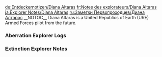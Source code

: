 <noinclude>
{{Include}}
{{ambox
| color = yellow
| icon = Carbonemys.png
| type = If you came directly to this page you can find the other Explorer Notes on page [[Explorer Notes]].
| info =
}}
[[de:Entdeckernotizen/Diana Altaras]]
[[fr:Notes des explorateurs/Diana Altaras]]
[[ja:Explorer Notes/Diana Altaras]]
[[ru:Заметки Первопроходцев/Диана Алтарас]]
{{MissingTranslations|es|it|pl|pt-br|th}}
</noinclude>__NOTOC__
Diana Altaras is a United Republics of Earth (URE) Armed Forces pilot from the future.

<div class="toccolours mw-collapsible mw-collapsed" style="background: none; border: none;">
===Aberration Explorer Logs===
<div class="mw-collapsible-content">
{{Explorer Note
| title = Diana Log #1 (Aberration)
| transcript = I shouldn't be leading this group.<br/>Wow, that felt good to admit. If I'd kept that bottled up in my head any longer, my brain was going to explode. I mean, I know why everyone's looking to me: I'm URE Armed Forces. "Fighting for a free and united Earth," yadda yadda yadda, but I'm just a pilot! Throw me in any squadron you want and I'll be your top stick, bet the house on it, just don't expect me to command the damned thing.<br/><br/>All I can really do is try to keep everyone's spirits up. Sure we're in the ass end of nowhere, but a smile and a few laughs can go a long way in even the worst of situations. Can't make rations out of it but hey, baby steps.
| author = Diana
| icon = NoteDiana.png
}}

{{Explorer Note
| title = Diana Log #2 (Aberration)
| transcript = You know, this whole "staving off the ever looming spectre of despair" thing would be a lot easier without all the dinosaurs. Did I not mention those? I should have mentioned those. Anyway, turns out that raptor attacks aren't so great for morale. True story.<br/><br/>At least the weather's holding up. We've had clear skies for three days now. It was a good idea to start giving people callsigns, too. Getting a new callsign from my squadron always made me feel closer to them, whatever it was. Hopefully it works with this bunch.<br/><br/>The newbie suggested Rubberneck for me, since I keep looking at the sky, but I can't help it. It really is gorgeous here. A perfect blue.
| author = Diana
| icon = NoteDiana.png
}}

{{Explorer Note
| title = Diana Log #3 (Aberration)
| transcript = I feel so much lighter now! Sure, part of that might come from sleeping in an actual bed, but mostly I'm just relieved that my ragtag band of rascals is in better hands.<br/><br/>This larger group we joined is way more organized. They've been setting up shelters, mining Element and establishing a perimeter for weeks. Not surprising. One of the leaders is URE special forces, after all.<br/><br/>Weirdly, some of the the people here are from the Federation, but given our situation, even the Feddies are being team players. Hope that truce holds up when we get this TEK gear up and running...
| author = Diana
| icon = NoteDiana.png
}}

{{Explorer Note
| title = Diana Log #4 (Aberration)
| transcript = The more the camp's grown, the more tense things have become with the Feddies, so today I decided to break the ice. Whatever's happening between the United Republics of Earth and the Terran Federation in the rest of the world doesn’t matter. We're all in this together, right?<br/><br/>Of course, with my dumb luck, I didn't make nice with just any old Feddie. I unknowingly buddied up to Santiago. Yeah, as in the Santiago that's so famous he's only got one name, as in the guy who hacked into URE command one day and reverse engineered our latest TEK armor the next. That Santiago.<br/><br/>Turns out he's really into pop music. Super disappointed he's missing the new season of URE Idol. Go figure.
| author = Diana
| icon = NoteDiana.png
}}

{{Explorer Note
| title = Diana Log #5 (Aberration)
| transcript = The top brass finally agreed on a plan today. According to our makeshift engineering corps, we've got the resources to cobble together an off-brand, flight ready suit of TEK armor in a month or two. One person will then take that armor and leave in search of help: me.<br/><br/>I'm fully certified for TEK armor, so I've got a good shot at succeeding, and I'm pretty sure that my new buddy was the one who got the other Feddies on board. I was the only pick they could agree on.<br/><br/>It's a lot of pressure, but this is the kind I like. No big group decisions, just a set of wings and an impossible mission. That's what Diana Altaras is all about.
| author = Diana
| icon = NoteDiana.png
}}

{{Explorer Note
| title = Diana Log #6 (Aberration)
| transcript = Oh baby, did I miss real speed! And the sky! Missed you too, beautiful. That prototype jetpack might not compare to my fighter, but the rush I got was way better than I'd hoped. Guess I've been stuck here for longer than I thought.<br/><br/>Santiago's been joking about how much I owe him, but he's more right than he knows. I promised to bring him some music for the ride back to civilization. Least I can do for that little nerd.<br/><br/>The full set of armor should be done by next week. Then it's finally showtime.
| author = Diana
| icon = NoteDiana.png
}}

{{Explorer Note
| title = Diana Log #7 (Aberration)
| transcript = So much for that. Less than a day after I set out, my mission hit a wall, or more specifically, an invisible energy barrier that extends around this entire area. Definitely in my bottom ten landings of all time, by the way. My shoulder's still feeling it.<br/><br/>Once I reported back, I took Santiago to inspect the barrier. He thinks it's also the culprit that's responsible for jamming our long range signals. So basically, as long as this barrier exists, we have no way to reach the outside world. We're completely isolated.<br/><br/>Unless, of course, we find a way to take it down.
| author = Diana
| icon = NoteDiana.png
}}

{{Explorer Note
| title = Diana Log #8 (Aberration)
| transcript = We've finally found our target. Apparently those three obelisks on the horizon are attached to some crazy teleportation tech, and each one is linked to a fourth signal high above us.<br/><br/>Whatever's up there is what we need to take out.<br/><br/>Santiago says he can get us there by bypassing the security on one of the obelisk's platforms. Trouble is, we don't know what'll be waiting for us, and not everyone here's combat ready. So we're going to take the diplomatic approach and make our mysterious hosts a present.<br/><br/>The leaders don't want to risk spoiling the surprise, so we're discretely building it in pieces. The whole bomb won't even be assembled until the minute the operation starts. Our captors won't know what hit them.
| author = Diana
| icon = NoteDiana.png
}}

{{Explorer Note
| title = Diana Log #9 (Aberration)
| transcript = Months of planning, a squad of guys armed to the teeth and the biggest homemade bomb you've ever seen...and we still weren't prepared. How could we be? I don't think anyone could have been ready for that insane, shapeshifting whatever-it-was.<br/><br/>It attacked us as soon as we carted the package to the center of the platform. We were getting taken out so fast that we just set the bomb on a short fuse and made a break for it. Less than half of us managed to dive off of the platform in time, and I could feel the heat of the explosion as I fell.<br/><br/>If I hadn't stabilized Santiago on the way down, he'd have been paste too. Of course with everything that's been happening since we blew up that platform, we all might be screwed anyway.
| author = Diana
| icon = NoteDiana.png
}}

{{Explorer Note
| title = Diana Log #10 (Aberration)
| transcript = Things have gone sideways in a hurry, and I mean seriously FUBAR. Destroying that platform didn't just weaken the barrier trapping us here, it took out the whole freaking sky, or at least the giant hologram that was posing as it.<br/><br/>So yeah, turns out this entire landmass and everything on it is orbiting the Earth like some kind of artificial space island. Wild right? I'd appreciate the sheer insanity of that a lot more if this place didn't feel like it was falling apart.<br/><br/>We're taking all we can carry and making a break for that cave system we discovered a while back. If the atmosphere's thicker underground, then we've got a shot of pulling through.
| author = Diana
| icon = NoteDiana.png
}}

{{Explorer Note
| title = Diana Log #11 (Aberration)
| transcript = Looks like we made it just in time. I backtracked to take a peek at the surface, and it's just one big fire. That's not a metaphor, I mean it's actually burning.<br/><br/>I guess some combination of the radiation that's leaking through the barrier and reflected sunlight is turning it into our own private hellscape. That's not exactly the kind of thing you want in your backyard, so the plan is to keep delving into these caverns.<br/><br/>The good news is that they're way bigger than we ever thought. We should be able to set up a pretty extensive base of operations, and after that...better not think that far ahead. Chin up and eyes forward, soldier.
| author = Diana
| icon = NoteDiana.png
}}

{{Explorer Note
| title = Diana Log #12 (Aberration)
| transcript = Our base is looking pretty fancy these days. We even had enough spare Element to whip up some genuine Hyper Chambers. I'm feeling more rested than ever, yet somehow just as restless. There's no sky to lose myself in anymore, that's the problem. It's left me too much time to think.<br/><br/>Weirdly, I keep coming back to my necklace, the Star of David one my mother gave me. Sometimes I catch myself reaching for it, forgetting it's not there. Why is that? I've never been too religious.<br/><br/>Better take one of those gliders for a spin to clear my head - they're the only way to fly now that our jetpacks stopped working. Maybe I'll think of some dirtier jokes while I'm at it. Halsted one upped me on the last patrol and I can't let that stand.
| author = Diana
| icon = NoteDiana.png
}}

{{Explorer Note
| title = Diana Log #13 (Aberration)
| transcript = I always knew Santiago would come up with a new plan! His taste in pop idols might be questionable, but if anyone can figure this place out, it's him.<br/><br/>After studying the obelisks in-depth, he's convinced that he can design an amped up version of their teleportation tech that can connect to more distant platforms. Specifically, it would be able to lock onto a signal we discovered a few weeks ago, one that's on a slightly different frequency than all the other obelisks we've detected. More importantly, it's far, far away from any of them.<br/><br/>The scale of this would be massive, we're talking years of work, but everyone agrees that it's our best move. The Gateway Project is officially underway.
| author = Diana
| icon = NoteDiana.png
}}

{{Explorer Note
| title = Diana Log #14 (Aberration)
| transcript = I knew the Gateway Project would be gigantic, but it's still amazing to see how it's grown. We're not even halfway done and it's already a sight to behold.<br/><br/>The size is a product of how far we need to travel. The greater the distance, the bigger the teleportation matrix needs to be. Of course, that means we'll also need a lot more power, but we've got a solution for that too: the obelisks.<br/><br/>Those bad boys are tapped into this place's main power supply, so in theory we can hijack that power for ourselves. The caveat is that we'd need a massive surge of it all at once, and we're not certain how to pull that off. We'll crack that code eventually, though. I'm sure of it.
| author = Diana
| icon = NoteDiana.png
}}

{{Explorer Note
| title = Diana Log #15 (Aberration)
| transcript = Why do I always get picked to check on the obelisk? I really wish they'd send someone else for a change.<br/><br/>Every time I have to scale these stupid walls with climbing picks, I wish my armor's jetpack still worked, even though it hasn't for years. We never did figure out why they lost so much functionality after the catastrophe. Something new in the atmosphere maybe. It's still worth wearing when we brave the surface, but I just feel so slow in it.<br/><br/>Oh! Speaking of armor, I found something weird on my last trip: a burnt out chestplate and some even crispier human remains. I don't know how, but I think we've got some new arrivals...
| author = Diana
| icon = NoteDiana.png
}}

{{Explorer Note
| title = Diana Log #16 (Aberration)
| transcript = This woman, Mei-Yin... she's not like anyone I've ever met, and not just because she's from hundreds of years in the past. It's those eyes, they're just so intense. It's like staring into a storm.<br/><br/>She caused a real stir when we first brought her back to base with her pet monster, but everyone's used to her by now. Honestly I think she trusts us way less than we trust her. She only seems to speak when she's doing chores, and she's always got one hand on that sword of hers.<br/><br/>I guess that's what it takes to survive all alone like that, but hopefully she'll learn that it's okay to let her guard down. Maybe then I can really meet the person behind those eyes.
| author = Diana
| icon = NoteDiana.png
}}

{{Explorer Note
| title = Diana Log #17 (Aberration)
| transcript = I don't think I really understood hard work until I met Mei.<br/><br/>Whether she's learning how to operate holographic controls or working on her aim, she basically tries as hard as she can all the time, and she hates asking for help. Instead, she'll just scrunch her eyebrows and glare at whatever she's working on until she can think of a solution. It's kind of adorable, to be honest.<br/><br/>The only time I think she takes it easy is when we're sparring. That really opened her up, by the way. She even gave me a callsign, Juzi, although she won't tell me what it means. I'd bet the answer on a match, but she'd kick my butt in a heartbeat if she got serious. Those muscles are cheat codes.
| author = Diana
| icon = NoteDiana.png
}}

{{Explorer Note
| title = Diana Log #18 (Aberration)
| transcript = Well, looks like I'm off on another impossible mission. It's been way too long, if you ask me.<br/><br/>So those abandoned structures that scout team spotted a while back? Well we're still not sure who left them there, but Santiago says that he's detecting the emissions from what could be hypercharged, crystallized Element shards in their vicinity. We need those for the Gateway Project's focusing lens, and we haven't been able to make them ourselves.<br/><br/>The trouble is, we can't even survive down there without hazard suits, and half of that scout team got torn to pieces by the nastiest, ugliest creatures we've ever seen. This could get bumpy...
| author = Diana
| icon = NoteDiana.png
}}

{{Explorer Note
| title = Diana Log #19 (Aberration)
| transcript = Mission Log: First Lieutenant Diana Altaras, URE 82nd Fighter Squadron<br/><br/>I'm leaving this for the record, in the event of mission failure. We lost most of the team soon after arriving in the area of operations. Roho and Flynn got picked off as we neared the target. Halsted and I are the last remaining assets.<br/><br/>I was able to confirm that the target is in the ruins, and have encoded the coordinates within this message. I'm going to leave this behind, and then we'll make one last run at it.<br/><br/>Oh, and if someone could read this to Mei: Sorry I'll never make good on that jet ride. You'd have loved it, I promise.
| author = Diana
| icon = NoteDiana.png
}}

{{Explorer Note
| title = Diana Log #20 (Aberration)
| transcript = I finally finished the necklace. I could have had someone else make it, but that wouldn't have felt right, not after all Mei went through to help me. At first I was worried she didn't like it, but it turns out that she just felt guilty for receiving a gift without giving one.<br/><br/>Typical, right? So in exchange, I finally learned what Juzi meant - Tangerine. This whole time, she's been calling me Tangerine! Definitely not the worst ginger centric callsign I've had though, and totally worth it for that look on her face. She was so embarrassed!<br/><br/>In that moment, I almost leaned in and...but I don't think she understands how I feel. Not completely. Not yet.<br/><br/>That's okay. For once, I'm not in a rush. Once we step through that gateway, we'll have all the time in the world.
| author = Diana
| icon = NoteDiana.png
}}</div>
</div>

<div class="toccolours mw-collapsible mw-collapsed" style="background: none; border: none;">
===Extinction Explorer Notes===
<div class="mw-collapsible-content">

{{Explorer Note
| title = Diana Log #1 (Extinction)
| transcript = Am I really alive? This doesn't look like any hell I've ever heard of, and I feel like heaven would have better groundskeeping. The problem is, I'm pretty sure I died.<br/><br/>I remember drawing that monster away from the gateway, a ton of pain, and Mei's face looking down at me. I held onto that sight as long as I could, until the darkness crept in, and I fell into a cold void. The rest is kind of fuzzy, but I remember a voice.<br/><br/>"Help. You have to help."<br/><br/>And now I'm here, butt-ass naked with a familiar hunk of metal stuck in my forearm. Yeah, I'm definitely alive, there's no way this stupid thing would itch so much if I were dead. Guess that means I'd better make myself some clothes, and maybe some kind of ointment...
| author = Diana
| icon = NoteDiana.png
}}

{{Explorer Note
| title = Diana Log #2 (Extinction)
| transcript = Right before things went crazy, Santiago mentioned something about human cloning chambers over the radio. That's the only explanation for this comeback tour of mine that makes any sense: I'm a clone. So does that mean I'm just a copy of the original, or is it possible that my consciousness was stored somewhere and then put into a new body?<br/><br/>This is so weird, especially since it's never happened to anyone before. We lost plenty of people back on that station, but not one of them ever came back to life. Death was a one way ticket, period. So why am I the only exception? Is it that voice, did it do this to me?<br/><br/>Okay, that's creepy. The voice just answered me. It said, "Yes."
| author = Diana
| icon = NoteDiana.png
}}

{{Explorer Note
| title = Diana Log #3 (Extinction)
| transcript = All right, time to pull the plug on all this soul searching crap. I'm positive my memories are real, so whether I'm some off-brand clone or not, for the sake of those memories I'm going to treat this like a second chance. There's no way I'm going to waste it, no way!<br/><br/>I've got some basic equipment together now, and based on my surroundings, I'm definitely planetside. That means if the Gateway Project was successful, then Santiago, Helena, Mei-Yin and the others are somewhere out there. All I have to do is find them.<br/><br/>The voice mentioned something about help. If they're in trouble, then I hope they can hang on for a little longer. I'm on my way!
| author = Diana
| icon = NoteDiana.png
}}

{{Explorer Note
| title = Diana Log #4 (Extinction)
| transcript = I keep feeling these tugs on my mind as I travel, like I'm being led somewhere. Under normal circumstances I'd start to question my sanity for trusting the guidance of a disembodied voice, but considering recent events, I think I'd be even crazier to ignore it.<br/><br/>My creepy, unseen benefactor's being pretty vague though. When it comes to dealing with these security drones and general survival, I'm on my own, but that's nothing I can't handle. This city's got tons of cover if I need it and good vantage points for scouting ahead, so shaking off any bogeys shouldn't be a problem.<br/><br/>I've got to say though, after all that work we put into escaping that station, it's kind of a drag that the planet isn't any better off. Figures, right?
| author = Diana
| icon = NoteDiana.png
}}

{{Explorer Note
| title = Diana Log #5 (Extinction)
| transcript = So this city's the ultimate fate of civilization, huh? A bunch of crumbling, overgrown buildings, crawling with all the insects we left behind? I guess you can't say no one warned us.<br/><br/>A lot of people fought real hard to keep something like this from happening, myself included, and turns out the apocalypse showed up anyway. I always thought we'd stave it off myself. I guess I just believed in us, you know? Humanity, I mean.<br/><br/>But even knowing it was going to end up like this, I don't think I'd do anything different. Regrets aren't my style. Besides, there's a few of us humans still kicking. Who knows, someday these buildings could be full again, but until then I get a spacious corner apartment rent free. Not too shabby.
| author = Diana
| icon = NoteDiana.png
}}

{{Explorer Note
| title = Diana Log #6 (Extinction)
| transcript = They were here, no doubt about that. There's scoring from TEK weapons all over, and while I can't pin down exactly how old they are, the gaps they burned in the foliage mean they're not ancient. The caliber on some of these are huge though, way bigger than a rifle. Don't tell me Santiago built a freaking tank?<br/><br/>Guess I'll find out soon enough. The tugging on my mind is growing stronger. Something's nearby that the voice wants me to see. Whatever it is, I'd better take a careful approach. I'm not exactly brimming with firepower, and I don't have Mei's gift for taming animals, so I'm all alone here. Can't afford any dumb mistakes.
| author = Diana
| icon = NoteDiana.png
}}

{{Explorer Note
| title = Diana Log #7 (Extinction)
| transcript = You really outdid yourself with this mech, Santiago. Even busted up and slumped against a building, it's one impressive machine, and it looks like you made sure it went down swinging. Would've been a blast to put it through its paces together, like we did with that TEK armor when we first met. <br/><br/>It's not right that you died here all alone, after everything you did. The Gateway Project gave us hope for the future, and you made it possible. Honestly I'm not sure why the voice would bring me back and not you too. It doesn't seem fair.<br/><br/>Now said voice is saying "sorry" over and over again in my head, so it must have tried. Well don't worry, mysterious-ethereal-whatever-you-are, one miracle's enough. For both you and Santiago, I'll make it count. Bank on it.
| author = Diana
| icon = NoteDiana.png
}}

{{Explorer Note
| title = Diana Log #8 (Extinction)
| transcript = It took a beating, but with a little more work, I think I can get this beauty running again.<br/><br/>It won't take long to get used to the controls, either. They were clearly designed so that even someone without a single hour in a simulator could take the wheel on a more basic level, but there's a lot of advanced settings here too. I'll have it dancing like a fifty ton ballerina in no time. It's enough to make a girl giddy.<br/><br/>Santiago, if you were here right now, I'd kiss you. You certainly deserve more than the grave I made for you, so I'll just have to pay my respects by showing off what your last brainchild can really do. Hope you're watching.
| author = Diana
| icon = NoteDiana.png
}}

{{Explorer Note
| title = Diana Log #9 (Extinction)
| transcript = Systems online and engines purring. My MEK is go for launch, so whatever did this better watch its ass. Payback's coming.<br/><br/>I'm competent enough with TEK armor and a rifle, but if you really want to see me make magic happen, put me inside a cockpit. I might specialize in fighters, but I've aced all the simulations with just about every vehicle in the URE arsenal. It doesn't matter if it's got wheels, wings or legs, with a machine like this at my fingertips, there's no such thing as impossible.<br/><br/>All right, mystery voice, keep that target locked for me. Reinforcements are en route, and you'd better believe we're bringing the thunder.
| author = Diana
| icon = NoteDiana.png
}}

{{Explorer Note
| title = Diana Log #10 (Extinction)
| transcript = My timing couldn't have been better. I followed the tugs on my mind until I came across a colossal, walking forest bearing down on a lone figure. I'm still not entirely sure what that thing was, but all it is now is the world's biggest salad.<br/><br/>As for the survivor, I knew who she was before I even saw the hypnotic tempest in those eyes. Who else stands so tall in the face of death? Who else could call me here from so far away? Who else but you, Li Mei-Yin?<br/><br/>Considering I came all the way back from the dead, I probably should have had a better line in my back pocket than, "Miss me, beautiful" But hey, I sure didn't hear her complaining.
| author = Diana
| icon = NoteDiana.png
}}

{{Explorer Note
| title = Diana Log #11 (Extinction)
| transcript = That Mei held out for so long might be a bigger miracle than my second chance at life. When the elation wore off, she practically collapsed in my arms, as if her legs could no longer bear the weight she carried. <br/><br/>I haven't asked what happened yet, but I can see the hell she dragged herself through in the rings beneath her eyes and the bruises on her body, not to mention her damaged MEK. Just how many battles has she fought out here all by herself?<br/><br/>Well that ends today. After all she's done, she's earned her rest. It's my turn to take point.
| author = Diana
| icon = NoteDiana.png
}}

{{Explorer Note
| title = Diana Log #12 (Extinction)
| transcript = Mei's been getting me caught up while we repair her MEK. Apparently her friend from the other station, Helena, became delirious after using some kind of artifact to fend off those big monsters. Long story short, that stunt put her in a coma, and she ended up dissolving into a beam of light.<br/><br/>In other words, they were knee deep in some seriously trippy shit. Of course, I was recently resurrected and hear a voice in my head, so I can't exactly throw stones.<br/><br/>It's too bad about Helena. We got along well, even if I only knew her for a short time, and she risked her life to help us back in those caves. Whatever happened to her, I hope she's at peace.
| author = Diana
| icon = NoteDiana.png
}}

{{Explorer Note
| title = Diana Log #13 (Extinction)
| transcript = I needed to cannibalize some parts from my own machine to get it done, but Mei's MEK is back online. Time to move out, at least if this mystery voice can be trusted.<br/><br/>If you ask Mei, it shouldn't be. After all she went through with Helena, I get why she'd be cautious when it comes to unseen, prophetic entities, but this is the same voice that led me back to her. I can't dismiss it now.<br/><br/>I should probably stop calling it a voice though.Thinking about it, it doesn't really make a sound. Its words just...appear, like they were written in the back of my mind by an invisible hand. What should I use instead though? Does it have a name? Or maybe...did it used to?<br/><br/>Weird. It doesn't seem to know.
| author = Diana
| icon = NoteDiana.png
}}

{{Explorer Note
| title = Diana Log #14 (Extinction)
| transcript = We've been travelling together for a couple days now, and Mei hasn't let me out of her sight for more than thirty seconds. While it's sweet that she's being so protective, we've had to talk a bit about separating our relationship in and out of combat.<br/><br/>See, while any good pilot has to watch their wingman's six, they also have to trust their ability to handle themselves. If she's constantly trying to save me, our MEKs are going to end up stomping on each other's toes. I think she's starting to understand that.<br/><br/>She didn't like my joke about getting another do over if I bit it again, though. My second coming's sponsor wasn't laughing either. Apparently, it's not sure it can replicate my revival. Fine by me, this last shot's all I need.
| author = Diana
| icon = NoteDiana.png
}}

{{Explorer Note
| title = Diana Log #15 (Extinction)
| transcript = Now that we're fighting in sync, we've been able to handle any threat this place has thrown our way. Piece of cake! Those big guys though, like the walking forest I took down or the ones who made these tracks, they might be trouble in a sustained fight.<br/><br/>But based on what Mei's told me and the hidden systems I've discovered inside this puppy, Santiago had already built the perfect counter for them. Originally, there were four of these MEKs, and they were designed to fuse together into one giant, badass superweapon<br/><br/>With firepower like that, we'd smoke those lumbering titans in an instant, but unfortunately two of the MEKs were abandoned in battle. Too bad, I'd have loved to take it for a spin.
| author = Diana
| icon = NoteDiana.png
}}

{{Explorer Note
| title = Diana Log #16 (Extinction)
| transcript = I think I can see where we're being led. I can't make out all the details yet, but there's a bunch of communication arrays that stand out against the horizon. Could be military, like a command post or major communications relay.<br/><br/>Whatever force is guiding us along bought itself a lot of trust by reuniting me with Mei-Yin, but now that our destination is within reach, I'm starting to get curious. What does it want us to do when we get there? Are there other survivors that we can contact with those arrays?<br/><br/>For once, I'm not getting a response to my questions. Maybe we're supposed to find out for ourselves...or maybe we should go in there with safeties off.
| author = Diana
| icon = NoteDiana.png
}}

{{Explorer Note
| title = Diana Log #17 (Extinction)
| transcript = Structurally, this building's basically a bunker. The walls look durable enough to withstand a few dozen megatons of force, and they're built to last. That alone told me it was important, but it was nothing compared to the sprawling, circular control center we found inside.<br/><br/>Rows of consoles cascade out from middle of the room, and the walls are lined with massive screens. While everything here's wearing a fine coat of dust, I see lights flashing and status reports flowing. This entire facility is still operational, and it's the heart of everything we've been through - the space stations we were on are all being monitored right here!<br/><br/>Guess I know what we're here for now. Better roll up my sleeves, this is going to be a ton of data to sort through...
| author = Diana
| icon = NoteDiana.png
}}

{{Explorer Note
| title = Diana Log #18 (Extinction)
| transcript = Mei says Helena called the space stations ARKs, and that they were meant to restore life to the planet. That's consistent with what I've found here, but there's a problem. The Reseed Protocol, the final step of the restoration process, is being blocked by what it calls "Element Toxicity Rating."<br/><br/>Now that I think about it, there are a ton of Element veins out there, way more than I remember. It must have spread across the whole planet. Based on these readings, it even infected the lower layers of its crust. After witnessing what raw Element can do to a living thing first hand, I can see how that'd be a problem.<br/><br/>It looks like the ARKs have some built in tech to reduce the ETR around them once they make landfall, but right now it's just too high for them to handle. Something's spreading it, and protecting it to boot. Those big monsters out there, they're the problem - the titans.
| author = Diana
| icon = NoteDiana.png
}}

{{Explorer Note
| title = Diana Log #19 (Extinction)
| transcript = These titans remind me of combat drones. This control center has tracked their general migration patterns, and to my eye, they're almost like troop movements. When they decide to swarm something, they come from all over, like something's commanding them. Not to mention they spread Element everywhere they go. So basically, before the Reseed Protocol can be triggered, the titans need to be eliminated.<br/><br/>Normally I'd be all gung ho about an impossible mission like that, but the number of titans we'd have to take down is nuts. Mei and I might be a killer power couple, if I do say so myself, but even we'd die of old age before we ever made a dent in the their population.<br/><br/>There must be something we can do though. I did find lots of references to a place called "Arat Prime," off on the other side of the planet. Looks promising, but...well now isn't that interesting. Our favorite mystery being seems to think so too. Is that where it's leading us?
| author = Diana
| icon = NoteDiana.png
}}

{{Explorer Note
| title = Diana Log #20 (Extinction)
| transcript = Now that we know what this faceless tour guide in the sky actually wants from us, Mei and I had a long talk about next steps.<br/><br/>On the one hand, after going through the ringer, it's awfully tempting to settle down and just enjoy the apocalypse together. On the other hand, I've got a resurrection to repay, and keeping Earth from dying seems kind of important. I do live here, after all.<br/><br/>Who am I kidding? I was always voting for the dangerous option. As for Mei-Yin, I guess she's actually been hearing said guide herself these days, and amazingly that's all the convincing it took. She says she trusts the way it speaks, almost like it's familiar to her.<br/><br/>We must be out of our freaking minds to do this, but hey, at least we're going mad together.
| author = Diana
| icon = NoteDiana.png
}}

{{Explorer Note
| title = Diana Log #21 (Extinction)
| transcript = Things have taken a bit of a turn, or rather we've taken one - in the exact opposite direction of that absurdly huge lizard we spotted.<br/><br/>As big as those other titans are, they're puny compared to this guy, and according to Mei-Yin, he packs a punch to match. She would know, she fought it before - when it killed all my other friends. While that means I owe him some retribution, it also means we're seriously outgunned.<br/><br/>Unfortunately, he keeps following us even when we change course, like he's got our scent. He's still a day or two behind us, but eventually he'll catch up. When he does, we need to have an escape plan, because barring a serious upgrade in firepower...wait. Maybe we have that after all...
| author = Diana
| icon = NoteDiana.png
}}

{{Explorer Note
| title = Diana Log #22 (Extinction)
| transcript = This is an all or nothing gamble. If we can't repair the two MEKs that got left behind the last time this King of the Titans came out to play, then we're just going to die where everyone else did.<br/><br/>But if we can get them up and running somehow, then we can fuse all four of them and form Santiago's super weapon! With the damage these MEKs have sustained and only two pilots, it won't be at full capacity, but lucky for us I'm the top ace in the whole damn URE. As long the engine's running and the guns are loaded, I can give us a chance.<br/><br/>Okay, break's over. From here on, we're heading towards that battlefield at full burn.
| author = Diana
| icon = NoteDiana.png
}}

{{Explorer Note
| title = Diana Log #23 (Extinction)
| transcript = I'd been bracing myself for this ever since we set out, but the sight of decaying corpses and shattered equipment was still hard to take. I knew everyone here for years, they were basically my new family. Pulling Kazuma out from beneath his MEK just about triggered the water works.<br/><br/>I can't mourn just yet though. There's no time, and I don't want to give Mei any more reasons to blame herself. What happened wasn't her fault, she made the right call. If she'd thrown her life away instead of escaping when she had the chance, we wouldn't have a shot at payback at all. So for now, we've got to put the blinders on and keep each other focused<br/><br/>Shit. It sounds so easy when I write it down...
| author = Diana
| icon = NoteDiana.png
}}

{{Explorer Note
| title = Diana Log #24 (Extinction)
| transcript = Yes! Hell yeah! They actually started! They're still pretty banged up, even with the repairs, but both of the abandoned MEKs are operational. Now we've just got to fuse all four of them together.<br/><br/>We've got time to spare too. Our guest of honor is still a ways off. He's slowly lumbering towards us, like it's inevitable that we're going to roll over and die for him. Well guess what, asshole? The only thing that's gonna roll here is that nasty looking head of yours.<br/><br/>Man, my blood is pumping just thinking about it, but I'd better rein it in. When that thing gets here, I'm going to need every ounce of adrenaline I've got.
| author = Diana
| icon = NoteDiana.png
}}

{{Explorer Note
| title = Diana Log #25 (Extinction)
| transcript = Santiago, you crazy little genius, I owe you another kiss. This baby's beautiful! I've never seen a weapon like it. The MEKs fused so completely that it's as if they were never separated at all, and the power this combined, MegaMEK is packing is off the charts.<br/><br/>Even though it's only at 70% capacity, it should still be enough to take that titan down. That sword looks like it could cut a skyscraper in half, and its defensive systems can take a serious beating.<br/><br/>The only tricky part is the fact that it needs four pilots, and we only have two. The good news? One of those pilots is me.
| author = Diana
| icon = NoteDiana.png
}}

{{Explorer Note
| title = Diana Log #26 (Extinction)
| transcript = Okay, it's done. I've managed to slave the legs, head and left arm to my controls. Mei's better than me at hand-to-hand, so she'll still pilot the sword arm, but anything more than that would overwhelm her with information and technological complexity. <br/><br/>In other words, when we enter combat, I'm going to assume control of 75% of the MegaMEK's systems. It'll be a mental and physical strain, but I'm prepared to take it. Like I said, it's my turn to carry the load, and I'm in my wheelhouse here. If there's anyone who can handle this, it's me. Not like there's time for another plan anyway - the titan's almost here.<br/><br/>All right you ugly son of a bitch, let's go!
| author = Diana
| icon = NoteDiana.png
}}

{{Explorer Note
| title = Diana Log #27 (Extinction)
| transcript = The titan's initial assault was intense, but we fended it off by staying on the defensive. Something that powerful would be used to winning quickly, so we knew that if we could weather that first storm, it was sure to hesitate.<br/><br/>When that moment came, we turned up the heat. From there on it was a high octane slug-fest. Our clashes felt like they might shatter the ground beneath us, until we finally landed a critical blow to its torso.<br/><br/>Based on the way it flailed and hissed when we struck, I don't think it had ever been wounded so badly. So in the end, that was enough to send it packing, nursing the giant, bloody X that we carved into its chest.<br/><br/>Take that, asshole! And don't come back!
| author = Diana
| icon = NoteDiana.png
}}

{{Explorer Note
| title = Diana Log #28 (Extinction)
| transcript = Hopefully that's the last we see of that titan, because as sweet as some more permanent revenge would be, fighting it a second time might be pushing our luck.<br/><br/>By the time I exited the cockpit, my nose was bleeding, and hours later I'm still wobbly on my feet. Controlling three MEKs at once in a sustained combat scenario should definitely be filed under "don't try this at home," and trying to pilot all four is probably a fast track to an aneurysm.<br/><br/>On top of that, our MegaMEK is basically held together by bubble gum and dreams at this point. At full power and with four pilots, it might be able to kill that big bastard, but we're lacking on both fronts. So all told, we did as well as we could have hoped. Think I deserve a victory nap...
| author = Diana
| icon = NoteDiana.png
}}

{{Explorer Note
| title = Diana Log #29 (Extinction)
| transcript = We finished marking the last of the graves a few hours ago. It was hard to say goodbye, but having recently died myself, I know that sitting here and crying my eyes out for a week straight won't help them. Hopefully they find peace within that void, or something better beyond it.<br/><br/>Now it's just me, Mei-Yin and the long road ahead. Well, and the faceless presence that's guiding us down that road of course. I've already started to feel the tugs pulling me towards Arat Prime.<br/><br/>Not sure what's waiting for us there, but with Mei by my side and a dangerous mission in front of us, I'm just going to relax and enjoy the ride. I can admit that I'm certifiable for saying so, but this kind of life? It's just my speed.
| author = Diana
| icon = NoteDiana.png
}}

{{Explorer Note
| title = Diana Log #30 (Extinction)
| transcript = Mission Log: First Lieutenant Diana Altaras, URE 82nd Fighter Squadron, and Li Mei-Yin of Yi, Beast Queen of the Jungle, the Depths and the Wastes<br/><br/>If you're reading this, then like us, then you managed to break free of the ARKs. So welcome to Earth, kid. Hope you like ravaged hellscapes, because the bad news is you’re late to the apocalypse. The good news is you can do something about it.<br/><br/>The two of us are going to do what we can to help, but it won't be enough. You see those huge, ugly monsters out there? They need to be cleared out, or Earth can't recover. Also, if you see one with an X shaped scar on its chest, do me a favor and flip it off before you finish it.<br/><br/>We'll do our part. The rest is up to you. Good luck.
| author = Diana
| icon = NoteDiana.png
}}
</div>
</div>
